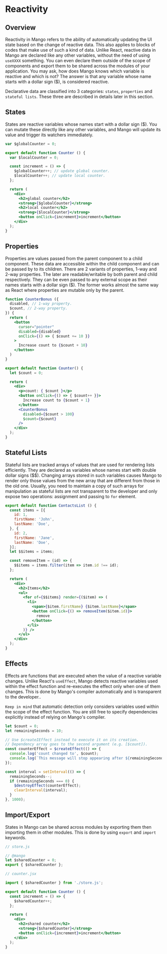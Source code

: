 # Reactivity

## Overview

Reactivity in Mango refers to the ability of automatically updating the UI state based on the change of reactive data. This also applies to blocks of codes that make use of such a kind of data. Unlike React, reactive data in Mango are declared like any other variables, without the need of using `useXXXX` something. You can even declare them outside of the scope of components and export them to be shared across the modules of your application. You may ask, how does Mango knows which variable is reactive and which is not? The answer is that any variable whose name starts with a dollar sign ($), is considered reactive.

Declarative data are classified into 3 categories: `states`, `properties` and `stateful lists`. These three are described in details later in this section.

## States

States are reactive variables whose names start with a dollar sign ($). You can mutate these directly like any other variables, and Mango will update its value and trigger its watchers immediately.

```jsx
var $globalCounter = 0;

export default function Counter () {
  var $localCounter = 0;

  const increment = () => {
    $globalCounter++; // update global counter.
    $localCounter++; // update local counter.
  };

  return (
    <div>
      <h2>global counter</h2>
      <strong>{$globalCounter}</strong>
      <h2>local counter</h2>
      <strong>{$localCounter}</strong>
      <button onClick={increment}>increment</button>
    </div>
  );
}
```

## Properties

Properties are values passed from the parent component to a child component. These data are accessible within the child component and can be passed by to its children. There are 2 variants of properties, 1-way and 2-way properties. The later are readable/writable by both parent and child respectively. They can be even passed to any external scope as their names starts with a dollar sign ($). The former works almost the same way as React where properties are mutable only by the parent.

```jsx
function CounterBonus ({
  disabled, // 1-way property.
  $count, // 2-way property.
}) {
  return (
    <button
      cursor="pointer"
      disabled={disabled}
      onClick={() => { $count += 10 }}
    >
      Increase count to {$count + 10}
    </button>
  )
}

export default function Counter() {
  let $count = 0;

  return (
    <div>
      <p>count: { $count }</p>
      <button onClick={() => { $count++ }}>
        Increase count to {$count + 1}
      </button>
      <CounterBonus
        disabled={$count > 100}
        $count={$count}
      />
    </div>
  );
}
```

## Stateful Lists

Stateful lists are tracked arrays of values that are used for rendering lists efficiently. They are declared as variables whose names start with double dollar signs ($$). Changing arrays stored in such variables causes Mango to render only those values from the new array that are different from those in the old one. Usually, you need to maintain a copy of such arrays for manipulation as stateful lists are not transparent to the developer and only expose two operations: assignment and passing to `for` element.

```jsx
export default function ContactsList () {
  const items = [{
    id: 1,
    firstName: 'John',
    lastName: 'Doe',
  }, {
    id: 2,
    firstName: 'Jane',
    lastName: 'Doe',
  }];
  let $$items = items;

  const removeItem = (id) => {
    $$items = items.filter(item => item.id !== id);
  };

  return (
    <div>
      <h2>Items</h2>
      <ul>
        <for of={$$items} render={($item) => (
          <li>
            <span>{$item.firstName} {$item.lastName}</span>
            <button onClick={() => removeItem($item.id)}>
              remove
            </button>
          </li>
        )} />
      </ul>
    </div>
  );
}
```

## Effects

Effects are functions that are executed when the value of a reactive variable changes. Unlike React's `useEffect`, Mango detects reactive variables used within the effect function and re-executes the effect only when one of them changes. This is done by Mango's compiler automatically and is transparent to the developer..

`Keep in mind` that automatic detection only considers variables used within the scope of the effect function. You are still free to specify dependencies explicitly instead of relying on Mango's compiler.

```jsx
let $count = 0;
let remainingSeconds = 10;

// Use $createIEffect instead to execute it on its creation.
// Dependency array goes to the second argument (e.g. [$count]).
const counterEffect = $createEffect(() => {
  console.log('count changed to', $count);
  console.log(`This message will stop appearing after ${remainingSeconds}s.`);
});

const interval = setInterval(() => {
  remainingSeconds--;
  if (remainingSeconds === 0) {
    $destroyEffect(counterEffect);
    clearInterval(interval);
  }
}, 1000);
```

## Import/Export

States in Mango can be shared across modules by exporting them then importing them in other modules. This is done by using `export` and `import` keywords.

```jsx
// store.js

// @mango
let $sharedCounter = 0;
export { $sharedCounter };
```

```jsx
// counter.jsx

import { $sharedCounter } from './store.js';

export default function Counter () {
  const increment = () => {
    $sharedCounter++;
  };

  return (
    <div>
      <h2>shared counter</h2>
      <strong>{$sharedCounter}</strong>
      <button onClick={increment}>increment</button>
    </div>
  );
}
```
